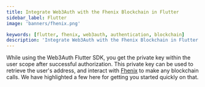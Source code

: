 ```yaml
---
title: Integrate Web3Auth with the Fhenix Blockchain in Flutter
sidebar_label: Flutter
image: 'banners/fhenix.png'

keywords: [flutter, fhenix, web3auth, authentication, blockchain]
description: 'Integrate Web3Auth with the Fhenix Blockchain in Flutter | Documentation - Web3Auth'
---
```



<SEO
  title="Integrate Web3Auth with the Fhenix Blockchain in Flutter"
  description="Integrate Web3Auth with the Fhenix Blockchain in Flutter | Documentation - Web3Auth"
  image="https://web3auth.io/docs/banners/fhenix.png"
  slug="/embedded-wallets/connect-blockchain/evm/fhenix/flutter"
/>

While using the Web3Auth Flutter SDK, you get the private key within the user scope after successful authorization. This private key can be used to retrieve the user's address, and interact with [Fhenix](https://www.fhenix.io/) to make any blockchain calls. We have highlighted a few here for getting you started quickly on that.

<EVMInteraction />
